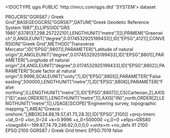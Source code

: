 <!DOCTYPE qgis PUBLIC 'http://mrcc.com/qgis.dtd' 'SYSTEM'>
<qgis version="3.22.7-Bia?owie?a">
  <identifier></identifier>
  <parentidentifier></parentidentifier>
  <language></language>
  <type>dataset</type>
  <title></title>
  <abstract></abstract>
  <contact>
    <name></name>
    <organization></organization>
    <position></position>
    <voice></voice>
    <fax></fax>
    <email></email>
    <role></role>
  </contact>
  <links/>
  <fees></fees>
  <encoding></encoding>
  <crs>
    <spatialrefsys>
      <wkt>PROJCRS["GGRS87 / Greek Grid",BASEGEOGCRS["GGRS87",DATUM["Greek Geodetic Reference System 1987",ELLIPSOID["GRS 1980",6378137,298.257222101,LENGTHUNIT["metre",1]]],PRIMEM["Greenwich",0,ANGLEUNIT["degree",0.0174532925199433]],ID["EPSG",4121]],CONVERSION["Greek Grid",METHOD["Transverse Mercator",ID["EPSG",9807]],PARAMETER["Latitude of natural origin",0,ANGLEUNIT["degree",0.0174532925199433],ID["EPSG",8801]],PARAMETER["Longitude of natural origin",24,ANGLEUNIT["degree",0.0174532925199433],ID["EPSG",8802]],PARAMETER["Scale factor at natural origin",0.9996,SCALEUNIT["unity",1],ID["EPSG",8805]],PARAMETER["False easting",500000,LENGTHUNIT["metre",1],ID["EPSG",8806]],PARAMETER["False northing",0,LENGTHUNIT["metre",1],ID["EPSG",8807]]],CS[Cartesian,2],AXIS["(E)",east,ORDER[1],LENGTHUNIT["metre",1]],AXIS["(N)",north,ORDER[2],LENGTHUNIT["metre",1]],USAGE[SCOPE["Engineering survey, topographic mapping."],AREA["Greece - onshore."],BBOX[34.88,19.57,41.75,28.3]],ID["EPSG",2100]]</wkt>
      <proj4>+proj=tmerc +lat_0=0 +lon_0=24 +k=0.9996 +x_0=500000 +y_0=0 +ellps=GRS80 +towgs84=-199.87,74.79,246.62,0,0,0,0 +units=m +no_defs</proj4>
      <srsid>91</srsid>
      <srid>2100</srid>
      <authid>EPSG:2100</authid>
      <description>GGRS87 / Greek Grid</description>
      <projectionacronym>tmerc</projectionacronym>
      <ellipsoidacronym>EPSG:7019</ellipsoidacronym>
      <geographicflag>false</geographicflag>
    </spatialrefsys>
  </crs>
  <extent>
    <spatial crs="" minx="0" maxy="0" miny="0" maxx="0" minz="0" dimensions="2" maxz="0"/>
    <temporal>
      <period>
        <start></start>
        <end></end>
      </period>
    </temporal>
  </extent>
</qgis>
